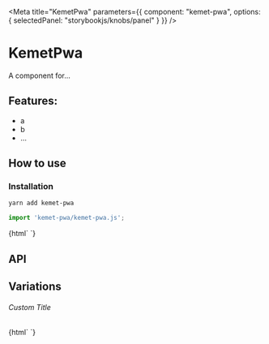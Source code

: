 

<Meta 
  title="KemetPwa"
  parameters={{
    component: "kemet-pwa",
    options: { selectedPanel: "storybookjs/knobs/panel" }
  }}
/>

# KemetPwa

A component for...

## Features:

- a
- b
- ...

## How to use

### Installation

```bash
yarn add kemet-pwa
```

```js
import 'kemet-pwa/kemet-pwa.js';
```

<Preview withToolbar>
  <Story name="Simple">
    {html`
      <kemet-pwa></kemet-pwa>
    `}
  </Story>
</Preview>

## API

<Props of="kemet-pwa" />

## Variations

###### Custom Title

<Story name="Custom Title">
  {html`
    <kemet-pwa .title=${'Hello World'}></kemet-pwa>
  `}
</Story>
